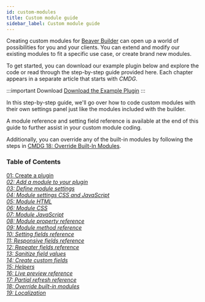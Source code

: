 ```yaml
---
id: custom-modules
title: Custom module guide
sidebar_label: Custom module guide
---
```


Creating custom modules for [Beaver Builder](https://wpbeaverbuilder.com) can
open up a world of possibilities for you and your clients. You can extend and
modify our existing modules to fit a specific use case, or create brand new
modules.

To get started, you can download our example plugin below and explore the code
or read through the step-by-step guide provided here. Each chapter appears in
a separate article that starts with _CMDG_.

:::important Download
[Download the Example Plugin](https://www.wpbeaverbuilder.com/downloads/bb-custom-module-examples-2.0.zip)
:::

In this step-by-step guide, we'll go over how to code custom modules with
their own settings panel just like the modules included with the builder.

A module reference and setting field reference is available at the end of this
guide to further assist in your custom module coding.

Additionally, you can override any of the built-in modules by following the
steps in [CMDG 18: Override Built-In Modules](/beaver-builder/developer/custom-modules/cmdg-18-override-built-in-modules).

<h3>Table of Contents</h3>

<a className="jump-to" href="/beaver-builder/developer/custom-modules/cmdg-01-create-a-plugin" aria-label="Create a plugin">
  <div className="jump-to--main">
    01: Create a plugin
  </div>
  <div className="jump-to--icon">
    <i className="fas fa-chevron-right" />
  </div>
</a>

<a className="jump-to" href="/beaver-builder/developer/custom-modules/cmdg-02-add-a-module-to-your-plugin" aria-label="Add a module to your plugin">
  <div className="jump-to--main">
    02: Add a module to your plugin
  </div>
  <div className="jump-to--icon">
    <i className="fas fa-chevron-right" />
  </div>
</a>

<a className="jump-to" href="/beaver-builder/developer/custom-modules/cmdg-03-define-module-settings" aria-label="Define module settings">
  <div className="jump-to--main">
    03: Define module settings
  </div>
  <div className="jump-to--icon">
    <i className="fas fa-chevron-right" />
  </div>
</a>

<a className="jump-to" href="/beaver-builder/developer/custom-modules/cmdg-04-module-settings-css-and-javascript" aria-label="Module settings CSS and JavaScript">
  <div className="jump-to--main">
    04: Module settings CSS and JavaScript
  </div>
  <div className="jump-to--icon">
    <i className="fas fa-chevron-right" />
  </div>
</a>

<a className="jump-to" href="/beaver-builder/developer/custom-modules/cmdg-05-module-html" aria-label="Module HTML">
  <div className="jump-to--main">
    05: Module HTML
  </div>
  <div className="jump-to--icon">
    <i className="fas fa-chevron-right" />
  </div>
</a>

<a className="jump-to" href="/beaver-builder/developer/custom-modules/cmdg-06-module-css" aria-label="Module CSS">
  <div className="jump-to--main">
    06: Module CSS
  </div>
  <div className="jump-to--icon">
    <i className="fas fa-chevron-right" />
  </div>
</a>

<a className="jump-to" href="/beaver-builder/developer/custom-modules/cmdg-07-module-javascript" aria-label="Module JavaScript">
  <div className="jump-to--main">
    07: Module JavaScript
  </div>
  <div className="jump-to--icon">
    <i className="fas fa-chevron-right" />
  </div>
</a>

<a className="jump-to" href="/beaver-builder/developer/custom-modules/cmdg-08-module-property-reference" aria-label="Module property reference">
  <div className="jump-to--main">
    08: Module property reference
  </div>
  <div className="jump-to--icon">
    <i className="fas fa-chevron-right" />
  </div>
</a>

<a className="jump-to" href="/beaver-builder/developer/custom-modules/cmdg-09-module-method-reference" aria-label="Module method reference">
  <div className="jump-to--main">
    09: Module method reference
  </div>
  <div className="jump-to--icon">
    <i className="fas fa-chevron-right" />
  </div>
</a>

<a className="jump-to" href="/beaver-builder/developer/custom-modules/cmdg-10-setting-fields-reference" aria-label="Setting fields reference">
  <div className="jump-to--main">
    10: Setting fields reference
  </div>
  <div className="jump-to--icon">
    <i className="fas fa-chevron-right" />
  </div>
</a>

<a className="jump-to" href="/beaver-builder/developer/custom-modules/cmdg-11-responsive-fields-reference" aria-label="Responsive fields reference">
  <div className="jump-to--main">
    11: Responsive fields reference
  </div>
  <div className="jump-to--icon">
    <i className="fas fa-chevron-right" />
  </div>
</a>

<a className="jump-to" href="/beaver-builder/developer/custom-modules/cmdg-12-repeater-fields-reference" aria-label="Repeater fields reference">
  <div className="jump-to--main">
    12: Repeater fields reference
  </div>
  <div className="jump-to--icon">
    <i className="fas fa-chevron-right" />
  </div>
</a>

<a className="jump-to" href="/beaver-builder/developer/custom-modules/cmdg-13-sanitize-field-values" aria-label="Sanitize field values">
  <div className="jump-to--main">
    13: Sanitize field values
  </div>
  <div className="jump-to--icon">
    <i className="fas fa-chevron-right" />
  </div>
</a>

<a className="jump-to" href="/beaver-builder/developer/custom-modules/cmdg-14-create-custom-fields" aria-label="Create custom fields">
  <div className="jump-to--main">
    14: Create custom fields
  </div>
  <div className="jump-to--icon">
    <i className="fas fa-chevron-right" />
  </div>
</a>

<a className="jump-to" href="/beaver-builder/developer/custom-modules/cmdg-15-helpers" aria-label="Helpers">
  <div className="jump-to--main">
    15: Helpers
  </div>
  <div className="jump-to--icon">
    <i className="fas fa-chevron-right" />
  </div>
</a>

<a className="jump-to" href="/beaver-builder/developer/custom-modules/cmdg-16-live-preview-reference" aria-label="Live preview reference">
  <div className="jump-to--main">
    16: Live preview reference
  </div>
  <div className="jump-to--icon">
    <i className="fas fa-chevron-right" />
  </div>
</a>

<a className="jump-to" href="/beaver-builder/developer/custom-modules/cmdg-17-partial-refresh-reference" aria-label="Partial refresh reference">
  <div className="jump-to--main">
    17: Partial refresh reference
  </div>
  <div className="jump-to--icon">
    <i className="fas fa-chevron-right" />
  </div>
</a>

<a className="jump-to" href="/beaver-builder/developer/custom-modules/cmdg-18-override-built-in-modules" aria-label="Override built-in modules">
  <div className="jump-to--main">
    18: Override built-in modules
  </div>
  <div className="jump-to--icon">
    <i className="fas fa-chevron-right" />
  </div>
</a>

<a className="jump-to" href="/beaver-builder/developer/custom-modules/cmdg-19-localization" aria-label="Localization">
  <div className="jump-to--main">
    19: Localization
  </div>
  <div className="jump-to--icon">
    <i className="fas fa-chevron-right" />
  </div>
</a>
